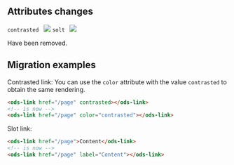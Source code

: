 ## Attributes changes

`contrasted ` <img src="https://img.shields.io/badge/removed-FF0000" />
`solt ` <img src="https://img.shields.io/badge/updated-00FFFF" />

Have been removed.

## Migration examples

Contrasted link:
You can use the `color` attribute with the value `contrasted` to obtain the same rendering.
```html
<ods-link href="/page" contrasted></ods-link>
<!-- is now -->
<ods-link href="/page" color="contrasted"></ods-link>
```

Slot link:
```html
<ods-link href="/page">Content</ods-link>
<!-- is now -->
<ods-link href="/page" label="Content"></ods-link>
```
